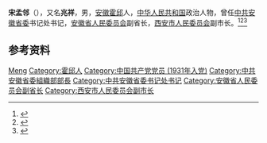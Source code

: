 '''宋孟邻'''（{{bd|1913年||1976年|}}），又名'''兆祥'''，男，[[安徽|安徽]][[霍邱|霍邱]]人，[[中华人民共和国|中华人民共和国]]政治人物，曾任[[中共安徽省委|中共安徽省委]]书记处书记，[[安徽省人民委员会|安徽省人民委员会]]副省长，[[西安市人民委员会|西安市人民委员会]]副市长。<ref>{{Cite book|title=安徽百科全书|author=《安徽百科全书》编纂工作委员会,《安徽百科全书》编辑委员会编|publisher=南京大学出版社|year=1994|isbn=|location=南京|pages=}}</ref><ref>{{Cite book|title=安徽人物大辞典|author=戎毓明主编; 王仪之, 方平, 叶洪渠等副主编|publisher=团结出版社|year=1992|isbn=|location=北京|pages=}}</ref><ref>{{Cite book|title=中华人民共和国职官志|author=何虎生, 李耀东, 向常福主编|publisher=中国社会出版社|year=2003|isbn=9787800883934|location=北京|pages=}}</ref>

== 参考资料 ==
{{reflist}}

{{中国人物小作品}}

{{Authority control}}
{{DEFAULTSORT:Song宋}}
[[Category:宋姓|Meng]]
[[Category:霍邱人|Category:霍邱人]]
[[Category:中国共产党党员_(1931年入党)|Category:中国共产党党员 (1931年入党)]]
[[Category:中共安徽省委組織部部長|Category:中共安徽省委組織部部長]]
[[Category:中共安徽省委书记处书记|Category:中共安徽省委书记处书记]]
[[Category:安徽省人民委员会副省长|Category:安徽省人民委员会副省长]]
[[Category:西安市人民委员会副市长|Category:西安市人民委员会副市长]]